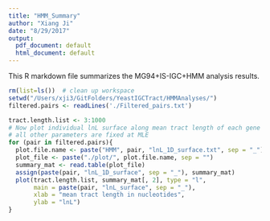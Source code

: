 ```yaml
---
title: "HMM_Summary"
author: "Xiang Ji"
date: "8/29/2017"
output:
  pdf_document: default
  html_document: default
---
```


This R markdown file summarizes the MG94+IS-IGC+HMM analysis results. 

```r
rm(list=ls())  # clean up workspace
setwd("/Users/xji3/GitFolders/YeastIGCTract/HMMAnalyses/")
filtered.pairs <- readLines('./Filtered_pairs.txt')

tract.length.list <- 3:1000
# Now plot individual lnL surface along mean tract length of each gene pair
# all other parameters are fixed at MLE
for (pair in filtered.pairs){
  plot.file.name <- paste("HMM", pair, "lnL_1D_surface.txt", sep = "_")
  plot_file <- paste("./plot/", plot.file.name, sep = "")
  summary_mat <- read.table(plot_file)
  assign(paste(pair, "lnL_1D_surface", sep = "_"), summary_mat)
  plot(tract.length.list, summary_mat[, 2], type = "l", 
       main = paste(pair, "lnL_surface", sep = "_"), 
       xlab = "mean tract length in nucleotides", 
       ylab = "lnL")
}
```